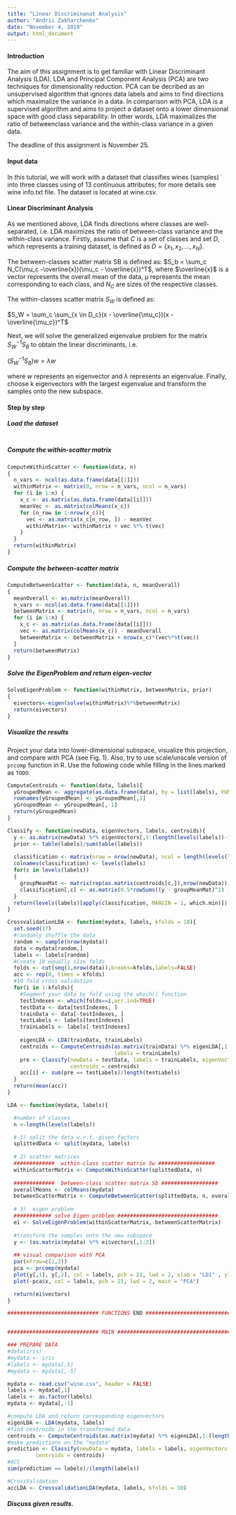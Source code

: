 ```yaml
---
title: "Linear Discriminanat Analysis"
author: "Andrii Zakharchenko"
date: "November 4, 2019"
output: html_document
---
```


#### Introduction
The aim of this assignment is to get familiar with Linear Discriminant Analysis
(LDA). LDA and Principal Component Analysis (PCA) are two techniques
for dimensionality reduction. PCA can be decribed as an unsupervised algorithm that ignores data labels and aims to find directions which maximalize
the variance in a data. In comparison with PCA, LDA is a supervised algorithm and aims to project a dataset onto a lower dimensional space with good
class separability. In other words, LDA maximalizes the ratio of betweenclass variance and the within-class variance in a given data.

The deadline of this assignment is November 25.


#### Input data 
In this tutorial, we will work with a dataset that classifies wines (samples)
into three classes using of 13 continuous attributes; for more details see
wine info.txt file. The dataset is located at wine.csv.

#### Linear Discriminant Analysis
As we mentioned above, LDA finds directions where classes are well-separated,
i.e. LDA maximizes the ratio of between-class variance and the within-class
variance. Firstly, assume that $C$ is a set of classes and set $D$, which represents
a training dataset, is defined as $D = \{x_1, x_2, . . . , x_N \}$.

The between-classes scatter matrix SB is defined as:
$S_b = \sum_c N_C(\mu_c -\overline{x})(\mu_c - \overline{x})^T$, where $\overline{x}$ is a vector represents the overall mean of the data, µ represents the mean corresponding to each class, and $N_C$ are sizes of the respective classes.

The within-classes scatter matrix $S_W$ is defined as:

$S_W = \sum_c \sum_{x \in D_c}(x - \overline{\mu_c})(x - \overline{\mu_c})^T$

Next, we will solve the generalized eigenvalue problem for the matrix $S_W^{-1}S_B$ to obtain the linear discriminants, i.e.

$(S_W^{-1}S_B)w = \lambda w$

where $w$ represents an eigenvector and $\lambda$ represents an eigenvalue. Finally,
choose k eigenvectors with the largest eigenvalue and transform the samples
onto the new subspace.

#### Step by step

##### Load the dataset 
```r

```

##### Compute the within-scatter matrix 
```r
ComputeWithinScatter <- function(data, n)
{
  n_vars <- ncol(as.data.frame(data[[1]]))
  withinMatrix <- matrix(0, nrow = n_vars, ncol = n_vars)
  for (i in 1:n) {
    x_c <- as.matrix(as.data.frame(data[[i]]))
    meanVec <- as.matrix(colMeans(x_c))
    for (n_row in 1:nrow(x_c)){
      vec <- as.matrix(x_c[n_row, ]) - meanVec
      withinMatrix<- withinMatrix + vec %*% t(vec)
    }
  }
  return(withinMatrix)
}
```

##### Compute the between-scatter matrix
```r
ComputeBetweenScatter <- function(data, n, meanOverall)
{
  meanOverall <- as.matrix(meanOverall)
  n_vars <- ncol(as.data.frame(data[[1]]))
  betweenMatrix <- matrix(0, nrow = n_vars, ncol = n_vars)
  for (i in 1:n) {
    x_c <- as.matrix(as.data.frame(data[[i]]))
    vec <- as.matrix(colMeans(x_c)) - meanOverall
    betweenMatrix <- betweenMatrix + nrow(x_c)*(vec%*%t(vec))
  }
  return(betweenMatrix)
}
```


##### Solve the EigenProblem and return eigen-vector
```r
SolveEigenProblem <- function(withinMatrix, betweenMatrix, prior)
{
  eivectors<-eigen(solve(withinMatrix)%*%betweenMatrix)
  return(eivectors)
}
```

##### Visualize the results
Project your data into lower-dimensional subspace, visualize this projection, and compare with PCA (see Fig. 1). Also, try to use scale/unscale version of `prcomp` function in R. Use the following code while filling in the lines marked as `TODO`.

```r
ComputeCentroids <- function(data, labels){
  yGroupedMean <- aggregate(as.data.frame(data), by = list(labels), FUN = mean)
  rownames(yGroupedMean) <- yGroupedMean[,1]
  yGroupedMean <- yGroupedMean[,-1]
  return(yGroupedMean)
}

Classify <- function(newData, eigenVectors, labels, centroids){
  y <- as.matrix(newData) %*% eigenVectors[,1:(length(levels(labels))-1)]
  prior <- table(labels)/sum(table(labels))
  
  classification <- matrix(nrow = nrow(newData), ncol = length(levels(labels)))
  colnames(classification) <- levels(labels)
  for(c in levels(labels))
  {
    groupMeanMat <- matrix(rep(as.matrix(centroids[c,]),nrow(newData)), nrow = nrow(newData), byrow = TRUE)
    classification[,c] <- as.matrix(0.5*rowSums((y - groupMeanMat)^2) - log(prior[c]))
  }
  return(levels(labels)[apply(classification, MARGIN = 1, which.min)])
}

CrossvalidationLDA <- function(mydata, labels, kfolds = 10){
  set.seed(17)
  #randomly shuffle the data
  random <- sample(nrow(mydata))
  data <-mydata[random,]
  labels <- labels[random]
  #Create 10 equally size folds
  folds <- cut(seq(1,nrow(data)),breaks=kfolds,labels=FALSE)
  acc <- rep(0, times = kfolds)
  #10 fold cross validation
  for(i in 1:kfolds){
    #Segment your data by fold using the which() function 
    testIndexes <- which(folds==i,arr.ind=TRUE)
    testData <- data[testIndexes, ]
    trainData <- data[-testIndexes, ]
    testLabels <- labels[testIndexes]
    trainLabels <- labels[-testIndexes]
    
    eigenLDA <- LDA(trainData, trainLabels)
    centroids <- ComputeCentroids(as.matrix(trainData) %*% eigenLDA[,1:(length(levels(trainLabels))-1)],
                                  labels = trainLabels)
    pre <- Classify(newData = testData, labels = trainLabels, eigenVectors = eigenLDA,
                    centroids = centroids)
    acc[i] <- sum(pre == testLabels)/length(testLabels)
  }
  return(mean(acc))
}

LDA <- function(mydata, labels){

  #number of classes
  n <-length(levels(labels))

  # 1) split the data w.r.t. given factors
  splittedData <- split(mydata, labels)
  
  # 2) scatter matrices
  #############  within-class scatter matrix Sw ##################
  withinScatterMatrix <- ComputeWithinScatter(splittedData, n)
  
  #############  between-class scatter matrix Sb ##################
  overallMeans <- colMeans(mydata)
  betweenScatterMatrix <- ComputeBetweenScatter(splittedData, n, overallMeans)
  
  # 3)  eigen problem
  ############ solve Eigen problem ################################
  ei <- SolveEigenProblem(withinScatterMatrix, betweenScatterMatrix)
  
  #transform the samples onto the new subspace
  y <- (as.matrix(mydata) %*% ei$vectors[,1:2])
  
  ## visual comparison with PCA
  par(mfrow=c(1,2))
  pca <- prcomp(mydata)
  plot(y[,1], y[,2], col = labels, pch = 21, lwd = 2, xlab = "LD1" , ylab = "LD2", main = "LDA")
  plot(-pca$x, col = labels, pch = 21, lwd = 2, main = "PCA")

  return(ei$vectors)
}

############################# FUNCTIONS END ###################################


############################# MAIN ##########################################

### PREPARE DATA
#data(iris)
#mydata <- iris
#labels <- mydata[,5]
#mydata <- mydata[,-5]

mydata <- read.csv("wine.csv", header = FALSE)
labels <- mydata[,1]
labels <- as.factor(labels)
mydata <- mydata[,-1]

#compute LDA and return corresponding eigenvectors
eigenLDA <- LDA(mydata, labels)
#find centroids in the transformed data
centroids <- ComputeCentroids(as.matrix(mydata) %*% eigenLDA[,1:(length(levels(labels))-1)],labels = labels)
#make predictions on the "mydata"
prediction <- Classify(newData = mydata, labels = labels, eigenVectors = eigenLDA,
         centroids = centroids)
#ACC
sum(prediction == labels)/(length(labels))

#CrossValidation
accLDA <- CrossvalidationLDA(mydata, labels, kfolds = 10)
```

##### Discuss given results.
